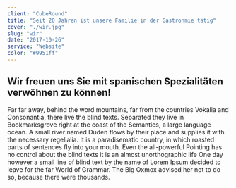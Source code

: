 ```yaml
---
client: "CubeRound"
title: "Seit 20 Jahren ist unsere Familie in der Gastronmie tätig"
cover: "./wir.jpg"
slug: "wir"
date: "2017-10-26"
service: "Website"
color: "#9951ff"
---
```


## Wir freuen uns Sie mit spanischen Spezialitäten verwöhnen zu können!

Far far away, behind the word mountains, far from the countries Vokalia and Consonantia, there live the blind texts. Separated they live in Bookmarksgrove right at the coast of the Semantics, a large language ocean. A small river named Duden flows by their place and supplies it with the necessary regelialia. It is a paradisematic country, in which roasted parts of sentences fly into your mouth. Even the all-powerful Pointing has no control about the blind texts it is an almost unorthographic life One day however a small line of blind text by the name of Lorem Ipsum decided to leave for the far World of Grammar. The Big Oxmox advised her not to do so, because there were thousands.
